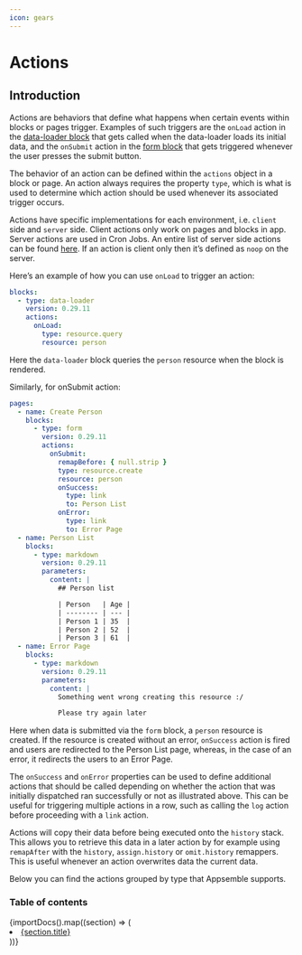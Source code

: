 ```yaml
---
icon: gears
---
```



# Actions

## Introduction

Actions are behaviors that define what happens when certain events within blocks or pages trigger.
Examples of such triggers are the `onLoad` action in the
[data-loader block](/blocks/@appsemble/data-loader) that gets called when the data-loader loads its
initial data, and the `onSubmit` action in the [form block](/blocks/@appsemble/form) that gets
triggered whenever the user presses the submit button.

The behavior of an action can be defined within the `actions` object in a block or page. An action
always requires the property `type`, which is what is used to determine which action should be used
whenever its associated trigger occurs.

Actions have specific implementations for each environment, i.e. `client` side and `server` side.
Client actions only work on pages and blocks in app. Server actions are used in Cron Jobs. An entire
list of server side actions can be found [here](../02-guides/cron.mdx#actions). If an action is
client only then it’s defined as `noop` on the server.

Here’s an example of how you can use `onLoad` to trigger an action:

```yaml validate blocks-snippet
blocks:
  - type: data-loader
    version: 0.29.11
    actions:
      onLoad:
        type: resource.query
        resource: person
```

Here the `data-loader` block queries the `person` resource when the block is rendered.

Similarly, for onSubmit action:

```yaml validate pages-snippet
pages:
  - name: Create Person
    blocks:
      - type: form
        version: 0.29.11
        actions:
          onSubmit:
            remapBefore: { null.strip }
            type: resource.create
            resource: person
            onSuccess:
              type: link
              to: Person List
            onError:
              type: link
              to: Error Page
  - name: Person List
    blocks:
      - type: markdown
        version: 0.29.11
        parameters:
          content: |
            ## Person list

            | Person   | Age |
            | -------- | --- |
            | Person 1 | 35  |
            | Person 2 | 52  |
            | Person 3 | 61  |
  - name: Error Page
    blocks:
      - type: markdown
        version: 0.29.11
        parameters:
          content: |
            Something went wrong creating this resource :/

            Please try again later
```

Here when data is submitted via the `form` block, a `person` resource is created. If the resource is
created without an error, `onSuccess` action is fired and users are redirected to the Person List
page, whereas, in the case of an error, it redirects the users to an Error Page.

The `onSuccess` and `onError` properties can be used to define additional actions that should be
called depending on whether the action that was initially dispatched ran successfully or not as
illustrated above. This can be useful for triggering multiple actions in a row, such as calling the
`log` action before proceeding with a `link` action.

Actions will copy their data before being executed onto the `history` stack. This allows you to
retrieve this data in a later action by for example using `remapAfter` with the `history`,
`assign.history` or `omit.history` remappers. This is useful whenever an action overwrites data the
current data.

Below you can find the actions grouped by type that Appsemble supports.

### Table of contents

<div>
  {importDocs().map((section) => (
    <li key={section.title.toLowerCase()}>
      <a href={`/docs/03-actions/${section.title.toLowerCase()}`}>{section.title}</a>
    </li>
  ))}
</div>
